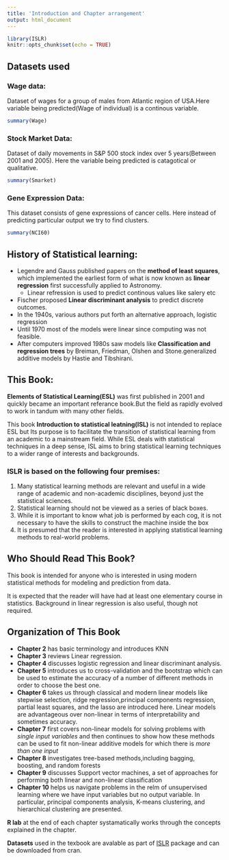 ```yaml
---
title: 'Introduction and Chapter arrangement'
output: html_document
---
```


```r
library(ISLR)
knitr::opts_chunk$set(echo = TRUE)

```

## Datasets used

### Wage data:

Dataset of wages for a group of males from Atlantic region of USA.Here variable being predicted(Wage of individual) is a continous variable.

```r
summary(Wage)
```

### Stock Market Data:

Dataset of daily movements in S&P 500 stock index over 5 years(Between 2001 and 2005). Here the variable being predicted is catagotical or qualitative.


```r
summary(Smarket)
```

### Gene Expression Data:

This dataset consists of gene expressions of cancer cells. Here instead of predicting particular output we try to find clusters.

```r
summary(NCI60)
```

## History of Statistical learning:

+ Legendre and Gauss published papers on the **method of least squares**, which implemented the earliest form of what is now known as **linear regression** first successfully applied to Astronomy.
  * Linear refression is used to predict continous values like salery etc
+ Fischer proposed **Linear discriminant analysis** to predict discrete outcomes.
+ In the 1940s, various authors put forth an alternative approach, logistic regression
+ Until 1970 most of the models were linear since computing was not feasible.
+ After computers improved 1980s saw models like **Classification and regression trees** by Breiman, Friedman, Olshen and Stone.generalized additive models by Hastie and Tibshirani.

## This Book:

**Elements of Statistical Learning(ESL)** was first published in 2001 and quickly became an important referance book.But the field as rapidly evolved to work in tandum with many other fields. 

This book **Introduction to statistical leatning(ISL)** is not intended to replace ESL but Its purpose is to facilitate the transition of statistical learning from an academic to a mainstream field. While ESL deals with statistical techniques in a deep sense, ISL aims to bring statistical learning techniques to a wider range of interests and backgrounds.

### ISLR is based on the following four premises:

1. Many statistical learning methods are relevant and useful in a wide range of academic and non-academic disciplines, beyond just the statistical sciences.
2. Statistical learning should not be viewed as a series of black boxes.
3. While it is important to know what job is performed by each cog, it is not necessary to have the skills to construct the machine inside the box
4. It is presumed that the reader is interested in applying statistical learning methods to real-world problems.


## Who Should Read This Book?

This book is intended for anyone who is interested in using modern statistical methods for modeling and prediction from data.

It is expected that the reader will have had at least one elementary course in statistics. Background in linear regression is also useful, though not required.

## Organization of This Book

+ **Chapter 2** has basic terminology and introduces KNN
+ **Chapter 3** reviews Linear regression.
+ **Chapter 4** discusses logistic regression and linear discriminant analysis.
+ **Chapter 5** introduces us to cross-validation and the bootstrap which can be used to estimate the accuracy of a number of different methods in order to choose the best one.
+ **Chapter 6** takes us through classical and modern linear models like stepwise selection, ridge regression,principal components regression, partial least squares, and the lasso are introduced here. Linear models are advantageous over non-linear in terms of interpretability and sometimes accuracy.
+ **Chapter 7** first covers non-linear models for solving problems with *single input variables* and then continues to show how these methods can be used to fit non-linear additive models for which there is *more than one input*
+ **Chapter 8** investigates tree-based methods,including bagging, boosting, and random forests
+ **Chapter 9** discusses Support vector machines, a set of approaches for performing both linear and non-linear classification
+ **Chapter 10** helps us navigate problems in the relm of unsupervised learning where we have input variables but no output variable. In particular, principal components analysis, K-means clustering, and hierarchical clustering are presented. 


**R lab** at the end of each chapter systamatically works through the concepts explained in the chapter.

**Datasets** used in the texbook are avalable as part of [ISLR](https://cran.r-project.org/web/packages/ISLR/index.html) package and can be downloaded from cran.